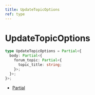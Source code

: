 ```yaml
---
title: UpdateTopicOptions
ref: type
---
```


# UpdateTopicOptions

```ts
type UpdateTopicOptions = Partial<{
  body: Partial<{
    forum_topic: Partial<{
      topic_title: string;
    }>;
  }>;
}>;
```

- [Partial](https://www.typescriptlang.org/docs/handbook/utility-types.html#partialtype)
